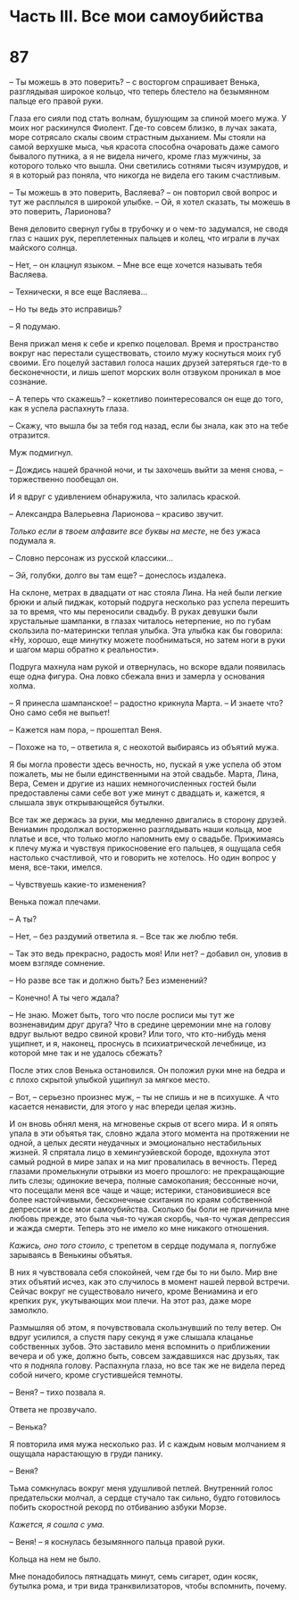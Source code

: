 # Часть III. Все мои самоубийства {-}

# 87 {-}

– Ты можешь в это поверить? – с восторгом спрашивает Венька, разглядывая широкое кольцо, что теперь блестело на безымянном пальце его правой руки.

Глаза его сияли под стать волнам, бушующим за спиной моего мужа. У моих ног раскинулся Фиолент. Где-то совсем близко, в лучах заката, море сотрясало скалы своим страстным дыханием. Мы стояли на самой верхушке мыса, чья красота способна очаровать даже самого бывалого путника, а я не видела ничего, кроме глаз мужчины, за которого только что вышла. Они светились сотнями тысяч изумрудов, и я в который раз поняла, что никогда не видела его таким счастливым.

– Ты можешь в это поверить, Васляева? – он повторил свой вопрос и тут же расплылся в широкой улыбке. – Ой, я хотел сказать, ты можешь в это поверить, Ларионова?

Веня деловито свернул губы в трубочку и о чем-то задумался, не сводя глаз с наших рук, переплетенных пальцев и колец, что играли в лучах майского солнца.

– Нет, – он клацнул языком. – Мне все еще хочется называть тебя Васляева.

– Технически, я все еще Васляева…

– Но ты ведь это исправишь?

– Я подумаю.

Веня прижал меня к себе и крепко поцеловал. Время и пространство вокруг нас перестали существовать, стоило мужу коснуться моих губ своими. Его поцелуй заставил голоса наших друзей затеряться где-то в бесконечности, и лишь шепот морских волн отзвуком проникал в мое сознание.

– А теперь что скажешь? – кокетливо поинтересовался он еще до того, как я успела распахнуть глаза.

– Скажу, что вышла бы за тебя год назад, если бы знала, как это на тебе отразится.

Муж подмигнул.

– Дождись нашей брачной ночи, и ты захочешь выйти за меня снова, – торжественно пообещал он.

И я вдруг с удивлением обнаружила, что залилась краской.

– Александра Валерьевна Ларионова – красиво звучит.

*Только если в твоем алфавите все буквы на месте*, не без ужаса подумала я.

– Словно персонаж из русской классики…

– Эй, голубки, долго вы там еще? – донеслось издалека.

На склоне, метрах в двадцати от нас стояла Лина. На ней были легкие брюки и алый пиджак, который подруга несколько раз успела перешить за то время, что мы переносили свадьбу. В руках девушки были хрустальные шампанки, в глазах читалось нетерпение, но по губам скользила по-матерински теплая улыбка. Эта улыбка как бы говорила: «Ну, хорошо, еще минутку можете пообниматься, но затем ноги в руки и шагом марш обратно к реальности».

Подруга махнула нам рукой и отвернулась, но вскоре вдали появилась еще одна фигура. Она ловко сбежала вниз и замерла у основания холма.

– Я принесла шампанское! – радостно крикнула Марта. – И знаете что? Оно само себя не выпьет!

– Кажется нам пора, – прошептал Веня.

– Похоже на то, – ответила я, с неохотой выбираясь из объятий мужа.

Я бы могла провести здесь вечность, но, пускай я уже успела об этом пожалеть, мы не были единственными на этой свадьбе. Марта, Лина, Вера, Семен и другие из наших немногочисленных гостей были предоставлены сами себе вот уже минут с двадцать и, кажется, я слышала звук открывающейся бутылки.

Все так же держась за руки, мы медленно двигались в сторону друзей. Вениамин продолжал восторженно разглядывать наши кольца, мое платье и все, что только могло напомнить ему о свадьбе. Прижимаясь к плечу мужа и чувствуя прикосновение его пальцев, я ощущала себя настолько счастливой, что и говорить не хотелось. Но один вопрос у меня, все-таки, имелся.

– Чувствуешь какие-то изменения?

Венька пожал плечами.

– А ты?

– Нет, – без раздумий ответила я. – Все так же люблю тебя.

– Так это ведь прекрасно, радость моя! Или нет? – добавил он, уловив в моем взгляде сомнение.

– Но разве все так и должно быть? Без изменений?

– Конечно! А ты чего ждала?

– Не знаю. Может быть, того что после росписи мы тут же возненавидим друг друга? Что в средине церемонии мне на голову вдруг выльют ведро свиной крови? Или того, что кто-нибудь меня ущипнет, и я, наконец, проснусь в психиатрической лечебнице, из которой мне так и не удалось сбежать?

После этих слов Венька остановился. Он положил руки мне на бедра и с плохо скрытой улыбкой ущипнул за мягкое место.

– Вот, – серьезно произнес муж, – ты не спишь и не в психушке. А что касается ненависти, для этого у нас впереди целая жизнь.

И он вновь обнял меня, на мгновенье скрыв от всего мира. И я опять упала в эти объятья так, словно ждала этого момента на протяжении не одной, а целых десяти неудачных и эмоционально нестабильных жизней. Я спрятала лицо в хемингуэйевской бороде, вдохнула этот самый родной в мире запах и на миг провалилась в вечность. Перед глазами промелькнули отрывки из моего прошлого: не прекращающие лить слезы; одинокие вечера, полные самокопания; бессонные ночи, что посещали меня все чаще и чаще; истерики, становившиеся все более настойчивыми, бесконечные скитания по краям собственной депрессии и все мои самоубийства. Сколько бы боли не причинила мне любовь прежде, это была чья-то чужая скорбь, чья-то чужая депрессия и жажда смерти. Теперь это не имело ко мне никакого отношения.

*Кажись, оно того стоило*, с трепетом в сердце подумала я, поглубже зарываясь в Венькины объятья.

В них я чувствовала себя спокойней, чем где бы то ни было. Мир вне этих объятий исчез, как это случилось в момент нашей первой встречи. Сейчас вокруг не существовало ничего, кроме Вениамина и его крепких рук, укутывающих мои плечи. На этот раз, даже море замолкло.

Размышляя об этом, я почувствовала скользнувший по телу ветер. Он вдруг усилился, а спустя пару секунд я уже слышала клацанье собственных зубов. Это заставило меня вспомнить о приближении вечера и об уже, должно быть, совсем заждавшихся нас друзьях, так что я подняла голову. Распахнула глаза, но все так же не видела перед собой ничего, кроме сгустившейся темноты.

– Веня? – тихо позвала я.

Ответа не прозвучало.

– Венька?

Я повторила имя мужа несколько раз. И с каждым новым молчанием я ощущала нарастающую в груди панику.

– Веня?

Тьма сомкнулась вокруг меня удушливой петлей. Внутренний голос предательски молчал, а сердце стучало так сильно, будто готовилось побить скоростной рекорд по отбиванию азбуки Морзе.

*Кажется, я сошла с ума.*

– Веня! – я коснулась безымянного пальца правой руки.

Кольца на нем не было.

Мне понадобилось пятнадцать минут, семь сигарет, один косяк, бутылка рома, и три вида транквилизаторов, чтобы вспомнить, почему.
